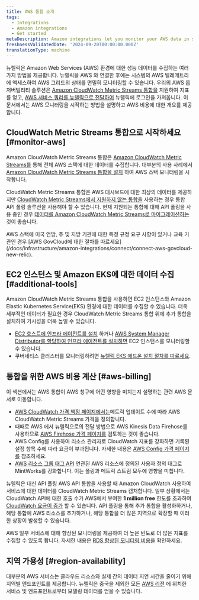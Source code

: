 ```yaml
---
title: AWS 통합 소개
tags:
  - Integrations
  - Amazon integrations
  - Get started
metaDescription: Amazon integrations let you monitor your AWS data in several New Relic features.
freshnessValidatedDate: '2024-09-20T00:00:00.000Z'
translationType: machine
---
```


뉴렐릭은 Amazon Web Services (AWS) 환경에 대한 성능 데이터를 수집하는 여러 가지 방법을 제공합니다. 뉴렐릭을 AWS 와 연결한 후에는 시스템의 AWS 텔레메트리에 액세스하여 AWS 그리드의 상태를 면밀히 모니터링할 수 있습니다. 우리의 AWS 옵저버빌리티 솔루션은 [Amazon CloudWatch Metric Streams 통합을](/docs/infrastructure/amazon-integrations/get-started/introduction-aws-integrations/#monitor-aws) 지원하여 지표를 얻고, [AWS 서비스 쿼리를 뉴렐릭으로 전달하여](/install/aws-logs/) 뉴렐릭에 로그인을 가져옵니다. 이 문서에서는 AWS 모니터링을 시작하는 방법을 설명하고 AWS 비용에 대한 개요를 제공합니다.

## CloudWatch Metric Streams 통합으로 시작하세요 [#monitor-aws]

Amazon CloudWatch Metric Streams 통합은 [Amazon CloudWatch Metric Streams를](https://docs.aws.amazon.com/AmazonCloudWatch/latest/monitoring/CloudWatch-Metric-Streams.html) 통해 전체 AWS 스택에 대한 데이터를 수집합니다. 대부분의 사용 사례에서 [Amazon CloudWatch Metric Streams 통합을 설치](/install/aws-cloudwatch) 하여 AWS 스택 모니터링을 시작합니다.

CloudWatch Metric Streams 통합은 AWS 대시보드에 대한 최상의 데이터를 제공하지만 [CloudWatch Metric Streams에서 지원하지 않는 통합을](/docs/infrastructure/amazon-integrations/connect/connect-aws-new-relic-infrastructure-monitoring/#integrations-not-replaced-streams) 사용하는 경우 통합 API 폴링 솔루션을 사용해야 할 수 있습니다. 현재 지원되는 통합에 대해 API 폴링을 사용 중인 경우 [데이터를 Amazon CloudWatch Metric Streams로 마이그레이션하는](/install/aws-cloudwatch/?task=migrate) 것이 좋습니다.

<Callout variant="tip">
  AWS 스택에 미국 연방, 주 및 지방 기관에 대한 특정 규정 요구 사항이 있거나 교육 기관인 경우 [AWS GovCloud에 대한 절차를 따르세요](/docs/infrastructure/amazon-integrations/connect/connect-aws-govcloud-new-relic).
</Callout>

## EC2 인스턴스 및 Amazon EKS에 대한 데이터 수집 [#additional-tools]

Amazon CloudWatch Metric Streams 통합을 사용하면 EC2 인스턴스와 Amazon Elastic Kubernetes Service(EKS) 환경에 대한 데이터를 수집할 수 있습니다. 더욱 세부적인 데이터가 필요한 경우 CloudWatch Metric Streams 통합 위에 추가 통합을 설치하여 가시성을 더욱 높일 수 있습니다.

* [EC2 호스트에 인프라 에이전트를 설치](/docs/infrastructure/amazon-integrations/connect/ec2-quickstart) 하거나 [AWS System Manager Distributor를 할당하여 인프라 에이전트를 설치하면](/docs/infrastructure/amazon-integrations/aws-integrations-list/aws-sys-dist) EC2 인스턴스를 모니터링할 수 있습니다.
* 쿠버네티스 클러스터를 모니터링하려면 [뉴렐릭 EKS 애드온 설치 절차를 따르세요](/docs/infrastructure/amazon-integrations/connect/eks-add-on).

## 통합을 위한 AWS 비용 계산 [#aws-billing]

이 섹션에서는 AWS 통합이 AWS 청구에 어떤 영향을 미치는지 설명하는 관련 AWS 문서로 이동합니다.

* [AWS CloudWatch 가격 책정 페이지에서는](https://docs.aws.amazon.com/AmazonCloudWatch/latest/monitoring/CloudWatch-Metric-Streams.html)메트릭 업데이트 수에 따라 AWS CloudWatch Metric Streams 가격을 정의합니다.
* 때때로 AWS 에서 뉴렐릭으로의 전달 방법으로 AWS Kinesis Data Firehose를 사용하므로 [AWS Firehose 가격 페이지를](https://aws.amazon.com/kinesis/data-firehose/pricing/) 검토하는 것이 좋습니다.
* AWS Config를 사용하여 리소스 관리자로 CloudWatch 지표를 강화하면 기록된 설정 항목 수에 따라 요금이 부과됩니다. 자세한 내용은 [AWS Config 가격 페이지를](https://aws.amazon.com/config/pricing/) 참조하세요.
* [AWS 리소스 그룹 태그 API](https://docs.aws.amazon.com/resourcegroupstagging/latest/APIReference/overview.html) 연관된 AWS 리소스에 정의된 사용자 정의 태그로 MintWorks를 강화합니다. 이는 폴링과 메트릭 스트림 모두에 영향을 미칩니다.

뉴렐릭은 대신 API 폴링 AWS API 통합을 사용할 때 Amazon CloudWatch 사용하여 서비스에 대한 데이터를 CloudWatch Metric Streams 캡처합니다. 일부 상황에서는 CloudWatch API에 대한 호출 수가 AWS에서 부여한 <DNT>**1 million free**</DNT> 한도를 초과하여 [CloudWatch 요금이 증가](/docs/infrastructure/amazon-integrations/troubleshooting/cloudwatch-billing-increase) 할 수 있습니다. API 폴링을 통해 추가 통합을 활성화하거나, 해당 통합에 AWS 리소스를 추가하거나, 해당 통합을 더 많은 지역으로 확장할 때 이러한 상황이 발생할 수 있습니다.

AWS 일부 서비스에 대해 향상된 모니터링을 제공하여 더 높은 빈도로 더 많은 지표를 수집할 수 있도록 합니다. 자세한 내용은 [RDS 향상된 모니터링 비용을](https://docs.aws.amazon.com/AmazonRDS/latest/UserGuide/USER_Monitoring.OS.overview.html#USER_Monitoring.OS.cost) 확인하세요.

## 지역 가용성 [#region-availability]

대부분의 AWS 서비스는 클라우드 리소스와 실제 간의 데이터 지연 시간을 줄이기 위해 지역별 엔드포인트를 제공합니다. 뉴렐릭은 중국을 제외한 모든 [AWS 리전](http://docs.aws.amazon.com/general/latest/gr/rande.html) 에 위치한 서비스 및 엔드포인트로부터 모델링 데이터를 얻을 수 있습니다.